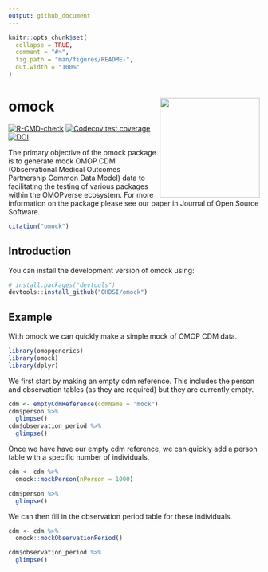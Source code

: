 ```yaml
---
output: github_document
---
```


<!-- README.md is generated from README.Rmd. Please edit that file -->

```r
knitr::opts_chunk$set(
  collapse = TRUE,
  comment = "#>",
  fig.path = "man/figures/README-",
  out.width = "100%"
)
```

# omock <img src="man/figures/logo.png" align="right" height="200"/>

<!-- badges: start -->
[![R-CMD-check](https://github.com/OHDSI/omock/actions/workflows/R-CMD-check.yaml/badge.svg)](https://github.com/OHDSI/omock/actions/workflows/R-CMD-check.yaml)
[![Codecov test coverage](https://codecov.io/gh/OHDSI/omock/branch/main/graph/badge.svg)](https://app.codecov.io/gh/OHDSI/omock?branch=main)
[![DOI](https://joss.theoj.org/papers/10.21105/joss.08178/status.svg)](https://doi.org/10.21105/joss.08178)
<!-- badges: end -->


The primary objective of the omock package is to generate mock OMOP CDM (Observational Medical Outcomes Partnership Common Data Model) data to facilitating the testing of various packages within the OMOPverse ecosystem. For more information on the package please see our paper in Journal of Open Source Software. 

```r
citation("omock")
```


## Introduction

You can install the development version of omock using:

``` r
# install.packages("devtools")
devtools::install_github("OHDSI/omock")
```

## Example

With omock we can quickly make a simple mock of OMOP CDM data.

```r
library(omopgenerics)
library(omock)
library(dplyr)
```

We first start by making an empty cdm reference. This includes the person and observation tables (as they are required) but they are currently empty.
```r
cdm <- emptyCdmReference(cdmName = "mock")
cdm$person %>%
  glimpse()
cdm$observation_period %>%
  glimpse()
```

Once we have have our empty cdm reference, we can quickly add a person table with a specific number of individuals.
```r
cdm <- cdm %>%
  omock::mockPerson(nPerson = 1000)

cdm$person %>%
  glimpse()
```

We can then fill in the observation period table for these individuals.
```r
cdm <- cdm %>%
  omock::mockObservationPeriod()

cdm$observation_period %>%
  glimpse()
```
